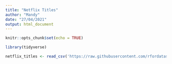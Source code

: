 ```yaml
---
title: "Netflix Titles"
author: "Mandy"
date: "27/04/2021"
output: html_document
---
```


```r
knitr::opts_chunk$set(echo = TRUE)
```

```r
library(tidyverse)
```

```r
netflix_titles <- read_csv('https://raw.githubusercontent.com/rfordatascience/tidytuesday/master/data/2021/2021-04-20/netflix_titles.csv')
```

